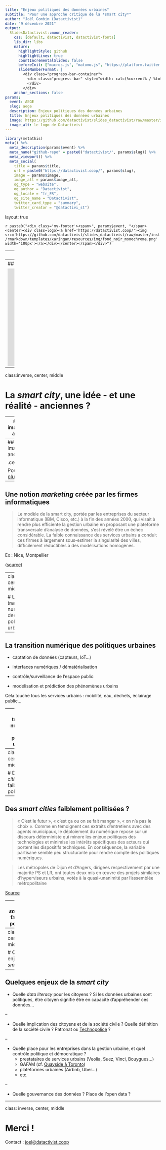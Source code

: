 ```yaml
---
title: "Enjeux politiques des données urbaines"
subtitle: "Pour une approche critique de la *smart city*"
author: "Joël Gombin (Datactivist)"
date: "9 décembre 2021"
output:
  SlidesDatactivist::moon_reader:
    css: [default, datactivist, datactivist-fonts]
    lib_dir: libs
    nature:
      highlightStyle: github
      highlightLines: true
      countIncrementalSlides: false
      beforeInit: ["macros.js", "matomo.js", "https://platform.twitter.com/widgets.js"]
      slideNumberFormat: |
        <div class="progress-bar-container">
          <div class="progress-bar" style="width: calc(%current% / %total% * 100%);">
          </div>
        </div>
    anchor_sections: false
params:
  event: AEGE
  slug: aege
  description: Enjeux politiques des données urbaines
  title: Enjeux politiques des données urbaines
  image: https://github.com/datactivist/slides_datactivist/raw/master/inst/rmarkdown/templates/xaringan/resources/img/logo.png
  image_alt: le logo de Datactivist
---
```


```r
library(metathis)
meta() %>% 
  meta_description(params$event) %>% 
  meta_name("github-repo" = paste0("datactivist/", params$slug)) %>% 
  meta_viewport() %>% 
  meta_social(
    title = params$title,
    url = paste0("https://datactivist.coop/", params$slug),
    image = params$image,
    image_alt = params$image_alt,
    og_type = "website",
    og_author = "Datactivist",
    og_locale = "fr_FR",
    og_site_name = "Datactivist",
    twitter_card_type = "summary",
    twitter_creator = "@datactivi_st")

```

layout: true

<style>
.remark-slide-number {
  position: inherit;
}

.remark-slide-number .progress-bar-container {
  position: absolute;
  bottom: 0;
  height: 4px;
  display: block;
  left: 0;
  right: 0;
}

.remark-slide-number .progress-bar {
  height: 100%;
  background-color: #e95459;
}

</style>


`r paste0("<div class='my-footer'><span>", params$event, "</span> <center><div class=logo><a href='https://datactivist.coop/'><img src='https://github.com/datactivist/slides_datactivist/raw/master/inst/rmarkdown/templates/xaringan/resources/img/fond_noir_monochrome.png' width='100px'></a></div></center></span></div>")` 

---
class: center, middle

Ces slides en ligne : `r paste0("http://datactivist.coop/", params$slug)`

Sources : `r paste0("https://github.com/datactivist/", params$slug)`

Les productions de Datactivist sont librement réutilisables selon les termes de la licence [Creative Commons 4.0 BY-SA](https://creativecommons.org/licenses/by-sa/4.0/legalcode.fr).

<BR>

<BR>
![](https://mirrors.creativecommons.org/presskit/buttons/88x31/png/by-sa.png)

---
## En guise de préambule...

<iframe width="560" height="315" src="https://www.youtube-nocookie.com/embed/TtSMz-_h_cw" frameborder="0" allow="accelerometer; autoplay; clipboard-write; encrypted-media; gyroscope; picture-in-picture" allowfullscreen></iframe>
---
class:inverse, center, middle

# La *smart city*, une idée - et une réalité - anciennes ?

---
## Des imaginaires anciens

- *Utopia* de Thomas More

- Auguste Comte et le positivisme

- Jules Verne et France Ville (*Les 500 millions de la Bégum*), fondée sur l'hygiène et la science

- [*EPCOT* (Experimental Prototype Community Of Tomorrow), la ville idéale selon Walt Diney](https://www.franceculture.fr/emissions/grandes-traversees-oncle-walt-mister-disney/walt-urbaniste-walt-utopiste)

- les PC urbains (ex : [LUTECE](https://www.paris.fr/pages/dans-les-coulisses-du-pc-circulation-7564) à Paris)

---
## Des imaginaires anciens

.center[[![](./img/cybersin.jpg)](https://fr.wikipedia.org/wiki/Projet_Cybersyn)]

Pour [aller plus loin](https://www.millenaire3.com/ressources/mise-en-donnees-du-monde-imaginaires-en-equation)

---
## Une notion *marketing* créée par les firmes informatiques

> Le modèle de la smart city, portée par les entreprises du secteur informatique (IBM, Cisco, etc.) à la fin des années 2000, qui visait à rendre plus efficiente la gestion urbaine en proposant une plateforme transversale d’analyse de données, s’est révélé être un échec considérable. La faible connaissance des services urbains a conduit ces firmes à largement sous-estimer la singularité des villes, difficilement réductibles à des modélisations homogènes. 

Ex : Nice, Montpellier

([source](https://metropolitiques.eu/Smart-Cities-des-politiques-numeriques-faiblement-politisees.html))

---
class:inverse, center, middle

# La transition numérique des politiques urbaines

---

## La transition numérique des politiques urbaines

- captation de données (capteurs, IoT...)

- interfaces numériques / dématérialisation

- contrôle/surveillance de l'espace public

- modélisation et prédiction des phénomènes urbains

Cela touche tous les services urbains : mobilité, eau, déchets, éclairage public...

---
## La transition numérique des politiques urbaines

[.center[.reduite[![](./img/outils.png)]]](https://www.entreprises.gouv.fr/fr/etudes-et-statistiques/dossiers-de-la-dge/de-la-smart-city-la-realite-des-territoires-connectes)

---
class:inverse, center, middle

# Des *smart cities* faiblement politisées ?

---
## Des *smart cities* faiblement politisées ?

> « C’est le futur », « c’est ça ou on se fait manger », « on n’a pas le choix ». Comme en témoignent ces extraits d’entretiens avec des agents municipaux, le déploiement du numérique repose sur un discours déterministe qui minore les enjeux politiques des technologies et minimise les intérêts spécifiques des acteurs qui portent les dispositifs techniques. En conséquence, la variable partisane semble peu structurante pour rendre compte des politiques numériques.

> Les métropoles de Dijon et d’Angers, dirigées respectivement par une majorité PS et LR, ont toutes deux mis en œuvre des projets similaires d’hyperviseurs urbains, votés à la quasi-unanimité par l’assemblée métropolitaine

[Source](https://metropolitiques.eu/Smart-Cities-des-politiques-numeriques-faiblement-politisees.html)

---
## Des *smart cities* faiblement politisées ?

.center[[![](./img/gazette.png)](https://www.lagazettedescommunes.com/687344/mieux-que-des-smart-cities-des-villes-numeriques-ouvertes-et-humaines/)]



---
class:inverse, center, middle

# Quelques enjeux de la *smart city*

---
## Quelques enjeux de la *smart city*

- Quelle *data literacy* pour les citoyens ? Si les données urbaines sont politiques, être citoyen signifie être en capacité d'appréhender ces données...

--

- Quelle implication des citoyens et de la société civile ? Quelle définition de la société civile ? Patronat ou [Technopolice](https://technopolice.fr/about/) ?

--

- Quelle place pour les entreprises dans la gestion urbaine, et quel contrôle politique et démocratique ? 
  - prestataires de services urbains (Veolia, Suez, Vinci, Bouygues...)
  - GAFAM (cf. [Quayside à Toronto](https://www.millenaire3.com/ressources/Veille-M3-Laisser-Google-gerer-nos-villes-La-reponse-de-Jacques-Priol-heraut-de-la-souverainete-numerique))
  - plateformes urbaines (Airbnb, Uber...)
  - etc.
  
--

- Quelle gouvernance des données ? Place de l'open data ? 

---
class: inverse, center, middle

# Merci !

Contact : [joel@datactivist.coop](mailto:joel@datactivist.coop)


